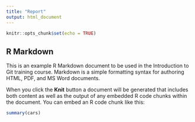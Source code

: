 ```yaml
---
title: "Report"
output: html_document
---
```


```r
knitr::opts_chunk$set(echo = TRUE)
```

## R Markdown

This is an example R Markdown document to be used in the Introduction to Git training course. Markdown is a simple formatting syntax for authoring HTML, PDF, and MS Word documents.

When you click the **Knit** button a document will be generated that includes both content as well as the output of any embedded R code chunks within the document. You can embed an R code chunk like this:

```r
summary(cars)
```


